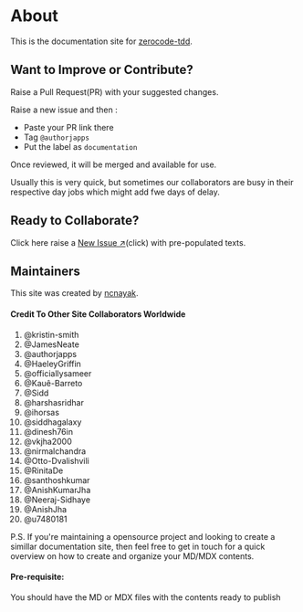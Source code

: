 # About

This is the documentation site for [zerocode-tdd](https://github.com/authorjapps/zerocode).

## Want to Improve or Contribute?

Raise a Pull Request(PR) with your suggested changes.

Raise a new issue and then :

- Paste your PR link there
- Tag `@authorjapps`
- Put the label as `documentation`

Once reviewed, it will be merged and available for use.

Usually this is very quick,
but sometimes our collaborators are busy in their respective day jobs which might add fwe days of delay.

## Ready to Collaborate?

Click here raise a [New Issue ↗](https://github.com/authorjapps/zerocode/issues/new?title=Documentation%20Improvement&labels=documentation)(click) with pre-populated texts.

## Maintainers

This site was created by [ncnayak](https://www.linkedin.com/in/ncnayak/).

#### Credit To Other Site Collaborators Worldwide

1. @kristin-smith
1. @JamesNeate
1. @authorjapps
1. @HaeleyGriffin
1. @officiallysameer
1. @Kauê-Barreto
1. @Sidd
1. @harshasridhar
1. @ihorsas
1. @siddhagalaxy
1. @dinesh76in
1. @vkjha2000
1. @nirmalchandra
1. @Otto-Dvalishvili
1. @RinitaDe
1. @santhoshkumar
1. @AnishKumarJha
1. @Neeraj-Sidhaye
1. @AnishJha
1. @u7480181

P.S.
If you're maintaining a opensource project and looking to create a simillar documentation site, then feel free to get in touch for a quick overview on how to create and organize your MD/MDX contents.

#### Pre-requisite:

You should have the MD or MDX files with the contents ready to publish
